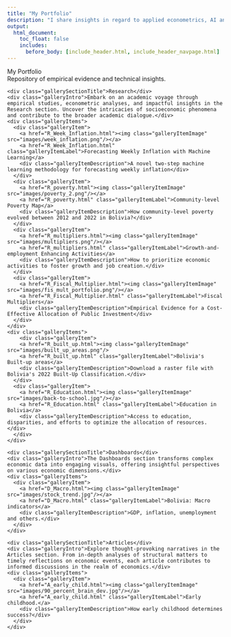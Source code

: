 ---
title: "My Portfolio"
description: "I share insights in regard to applied econometrics, AI and data science for data-driven economics."
output:
  html_document:
    toc_float: false
    includes:
      before_body: [include_header.html, include_header_navpage.html]
---

<!-- Google tag (gtag.js) -->

```{=html}
<script async src="https://www.googletagmanager.com/gtag/js?id=G-F5HJ5VRY62"></script>
```
```{=html}
<script>
  window.dataLayer = window.dataLayer || [];
  function gtag(){dataLayer.push(arguments);}
  gtag('js', new Date());

  gtag('config', 'G-F5HJ5VRY62');
</script>
```

<!--html_preserve-->

<div class="band full">
  <div class="bandContent pageTitle">My Portfolio</div>
  <div class="bandContent pageIntro">Repository of empirical evidence and technical insights.</div>
  <div class="bandContent gallerySection">
    <div class="gallerySectionTitle">Research</div>
    <div class="galleryIntro">Embark on an academic voyage through empirical studies, econometric analyses, and impactful insights in the Research section. Uncover the intricacies of socioeconomic phenomena and contribute to the broader academic dialogue.</div>
    <div class="galleryItems">
      <div class="galleryItem">
        <a href="R_Week_Inflation.html"><img class="galleryItemImage" src="images/week_inflation.png"/></a>
        <a href="R_Week_Inflation.html" class="galleryItemLabel">Forecasting Weekly Inflation with Machine Learning</a>
        <div class="galleryItemDescription">A novel two-step machine learning methodology for forecasting weekly inflation</div>
      </div>
      <div class="galleryItem">
        <a href="R_poverty.html"><img class="galleryItemImage" src="images/poverty_2.png"/></a>
        <a href="R_poverty.html" class="galleryItemLabel">Community-level Poverty Map</a>
        <div class="galleryItemDescription">How community-level poverty evolved between 2012 and 2022 in Bolivia?</div>
      </div>
      <div class="galleryItem">
        <a href="R_multipliers.html"><img class="galleryItemImage" src="images/multipliers.png"/></a>
        <a href="R_multipliers.html" class="galleryItemLabel">Growth-and-employment Enhancing Activities</a>
        <div class="galleryItemDescription">How to prioritize economic activities to foster growth and job creation.</div>
      </div>
      <div class="galleryItem">
        <a href="R_Fiscal_Multiplier.html"><img class="galleryItemImage" src="images/fis_mult_portfolio.png"/></a>
        <a href="R_Fiscal_Multiplier.html" class="galleryItemLabel">Fiscal Multipliers</a>
        <div class="galleryItemDescription">Empirical Evidence for a Cost-Effective Allocation of Public Investment</div>
      </div>
	</div>
    <div class="galleryItems">
		<div class="galleryItem">
        <a href="R_built_up.html"><img class="galleryItemImage" src="images/built_up_areas.png"/>
        <a href="R_built_up.html" class="galleryItemLabel">Bolivia's Built-up areas</a>
        <div class="galleryItemDescription">Download a raster file with Bolivia's 2022 Built-Up Classification.</div>
      </div>
      <div class="galleryItem">
        <a href="R_Education.html"><img class="galleryItemImage" src="images/back-to-school.jpg"/></a>
        <a href="R_Education.html" class="galleryItemLabel">Education in Bolivia</a>
        <div class="galleryItemDescription">Access to education, disparities, and efforts to optimize the allocation of resources.</div>
      </div>
    </div>
  </div>


  <div class="bandContent gallerySection">
    <div class="gallerySectionTitle">Dashboards</div>
    <div class="galleryIntro">The Dashboards section transforms complex economic data into engaging visuals, offering insightful perspectives on various economic dimensions.</div>
    <div class="galleryItems">
      <div class="galleryItem">
        <a href="D_Macro.html"><img class="galleryItemImage" src="images/stock_trend.jpg"/></a>
        <a href="D_Macro.html" class="galleryItemLabel">Bolivia: Macro indicators</a>
        <div class="galleryItemDescription">GDP, inflation, unemployment and others.</div>
      </div>
    </div>
  </div>

  <div class="bandContent gallerySection">
    <div class="gallerySectionTitle">Articles</div>
    <div class="galleryIntro">Explore thought-provoking narratives in the Articles section. From in-depth analyses of structural matters to timely reflections on economic events, each article contributes to informed discussions in the realm of economics.</div>
    <div class="galleryItems">
      <div class="galleryItem">
        <a href="A_early_child.html"><img class="galleryItemImage" src="images/90_percent_brain_dev.jpg"/></a>
        <a href="A_early_child.html" class="galleryItemLabel">Early childhood.</a>
        <div class="galleryItemDescription">How early childhood determines success?</div>
      </div>
    </div>
  </div>
</div>


<!--/html_preserve-->
